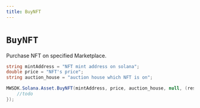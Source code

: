 ```yaml
---
title: BuyNFT
---
```


# `BuyNFT`

Purchase NFT on specified Marketplace.

```csharp
string mintAddress = "NFT mint address on solana";
double price = "NFT's price";
string auction_house = "auction house which NFT is on";

MWSDK.Solana.Asset.BuyNFT(mintAddress, price, auction_house, null, (res) => {
    //todo
});
```
